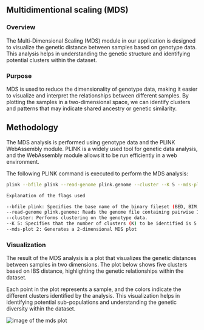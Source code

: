 ## Multidimentional scaling (MDS) 

### Overview

The Multi-Dimensional Scaling (MDS) module in our application is designed to visualize the genetic distance between samples based on genotype data. This analysis helps in understanding the genetic structure and identifying potential clusters within the dataset.

### Purpose

MDS is used to reduce the dimensionality of genotype data, making it easier to visualize and interpret the relationships between different samples. By plotting the samples in a two-dimensional space, we can identify clusters and patterns that may indicate shared ancestry or genetic similarity.

## Methodology

The MDS analysis is performed using genotype data and the PLINK WebAssembly module. PLINK is a widely used tool for genetic data analysis, and the WebAssembly module allows it to be run efficiently in a web environment.

The following PLINK command is executed to perform the MDS analysis:

```bash
plink --bfile plink --read-genome plink.genome --cluster --K 5 --mds-plot 2 

Explanation of the flags used

--bfile plink: Specifies the base name of the binary fileset (BED, BIM, and FAM files) to be used.
--read-genome plink.genome: Reads the genome file containing pairwise IBS (Identity by State) distance information.
--cluster: Performs clustering on the genotype data.
--K 5: Specifies that the number of clusters (K) to be identified is 5.
--mds-plot 2: Generates a 2-dimensional MDS plot

```
### Visualization

The result of the MDS analysis is a plot that visualizes the genetic distances between samples in two dimensions. The plot below shows five clusters based on IBS distance, highlighting the genetic relationships within the dataset.

Each point in the plot represents a sample, and the colors indicate the different clusters identified by the analysis. This visualization helps in identifying potential sub-populations and understanding the genetic diversity within the dataset.


<Image src="/MDS.png" alt="image of the mds plot"/>
